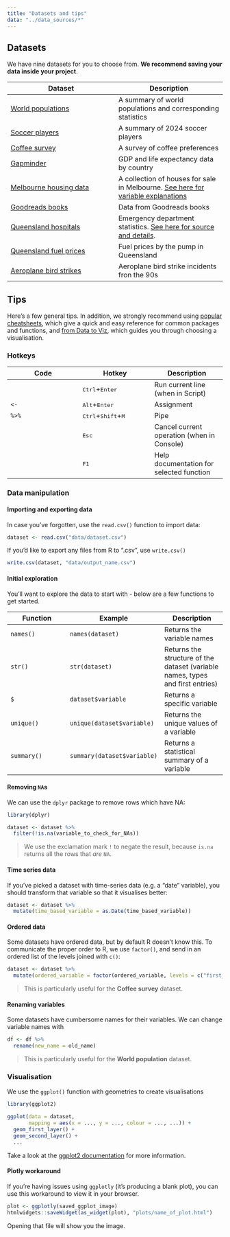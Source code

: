 ```yaml
---
title: "Datasets and tips"
data: "../data_sources/*"
---
```


## Datasets

We have nine datasets for you to choose from. **We recommend saving your data inside your project**.

| Dataset | Description |
| --- | --- |
| [World populations](../data_sources/population.csv) | A summary of world populations and corresponding statistics | 
| [Soccer players](../data_sources/Players2024.csv) | A summary of 2024 soccer players |
| [Coffee survey](../data_sources/coffee_survey.csv) | A survey of coffee preferences | 
| [Gapminder](../data_sources/gapminder.csv) | GDP and life expectancy data by country |
| [Melbourne housing data](../data_sources/melb_data.csv) | A collection of houses for sale in Melbourne. [See here for variable explanations](https://www.kaggle.com/datasets/dansbecker/melbourne-housing-snapshot) | 
| [Goodreads books](../data_sources/books.csv) | Data from Goodreads books |
| [Queensland hospitals](../data_sources/hospital_data.csv) | Emergency department statistics. [See here for source and details](https://www.data.qld.gov.au/dataset/emergency-departments-quarterly-data). |
| [Queensland fuel prices](../data_sources/qld_fuel.csv) | Fuel prices by the pump in Queensland | 
| [Aeroplane bird strikes](../data_sources/birds_strikes.csv) | Aeroplane bird strike incidents fron the 90s| 

## Tips

Here's a few general tips. In addition, we strongly recommend using [popular cheatsheets](https://rstudio.github.io/cheatsheets/), which give a quick and easy reference for common packages and functions, and [from Data to Viz](https://www.data-to-viz.com/), which guides you through choosing a visualisation.

### Hotkeys
| Code | Hotkey | Description |
| --- | --- | --- |
|  | <kbd>Ctrl</kbd>+<kbd>Enter</kbd> | Run current line (when in Script) |
| `<-` | <kbd>Alt</kbd>+<kbd>Enter</kbd> | Assignment |
| `%>%` | <kbd>Ctrl</kbd>+<kbd>Shift</kbd>+<kbd>M</kbd> | Pipe |
|  | <kbd>Esc</kbd> | Cancel current operation (when in Console) |
|  | <kbd>F1</kbd> | Help documentation for selected function |

### Data manipulation

#### Importing and exporting data
In case you've forgotten, use the `read.csv()` function to import data:

```r
dataset <- read.csv("data/dataset.csv")
```

If you'd like to export any files from R to ".csv", use `write.csv()`

```r
write.csv(dataset, "data/output_name.csv")
```

#### Initial exploration
You'll want to explore the data to start with - below are a few functions to get started.

| Function | Example | Description |
| --- | --- | --- |
| `names()` | `names(dataset)` | Returns the variable names | 
| `str()` | `str(dataset)` | Returns the structure of the dataset (variable names, types and first entries) | 
| `$` | `dataset$variable` | Returns a specific variable |
| `unique()` | `unique(dataset$variable)` | Returns the unique values of a variable |
| `summary()` | `summary(dataset$variable)` | Returns a statistical summary of a variable |

#### Removing `NA`s

We can use the `dplyr` package to remove rows which have NA:

```r
library(dplyr)

dataset <- dataset %>%
  filter(!is.na(variable_to_check_for_NAs))
```

> We use the exclamation mark `!` to negate the result, because `is.na` returns all the rows that *are* `NA`.

#### Time series data
If you've picked a dataset with time-series data (e.g. a "date" variable), you should transform that variable so that it visualises better:

```r
dataset <- dataset %>%
  mutate(time_based_variable = as.Date(time_based_variable))
```

#### Ordered data
Some datasets have ordered data, but by default R doesn't know this. To communicate the proper order to R, we use `factor()`, and send in an ordered list of the levels joined with `c()`:

```r
dataset <- dataset %>%
  mutate(ordered_variable = factor(ordered_variable, levels = c("first_val", "second_val", ... )))
```

> This is particularly useful for the **Coffee survey** dataset.

#### Renaming variables
Some datasets have cumbersome names for their variables. We can change variable names with

```r
df <- df %>% 
  rename(new_name = old_name)
```

> This is particularly useful for the **World population** dataset.

### Visualisation
We use the `ggplot()` function with geometries to create visualisations

```r
library(ggplot2)

ggplot(data = dataset,
       mapping = aes(x = ..., y = ..., colour = ..., ...)) +
  geom_first_layer() + 
  geom_second_layer() + 
  ...
```

Take a look at the [ggplot2 documentation](https://ggplot2.tidyverse.org/) for more information.

#### Plotly workaround

If you're having issues using `ggplotly` (it's producing a blank plot), you can use this workaround to view it in your browser.

```r
plot <- ggplotly(saved_ggplot_image)
htmlwidgets::saveWidget(as_widget(plot), "plots/name_of_plot.html")
```

Opening that file will show you the image.